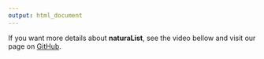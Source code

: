 ---
output: html_document
---

If you want more details about **naturaList**, see the video bellow and visit our page on [GitHub](https://github.com/avrodrigues/naturaList/).